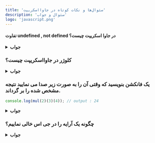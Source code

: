 ```yaml
---
title: 'سئوال‌ها و نکات کوتاه در جاوااسکریپت'
description: 'سئوال و جواب'
logo: 'javascript.png'
---
```



#### تفاوت undefined , not defined در جاوا اسکریپت چیست؟

<details><summary><b>جواب</b></summary>

در جاوااسکریپت اگر بخواهیم از متغیر که وجود ندارد و تعریف نشده است استفاد کنیم، خطای var name is not defined دریافت می کنیم.
که در این حالت می گوییم متغییر تعریف نشده است یا  not defiend است.

مانند مثال زیر

<div dir="ltr">

```javascript

console.log(y);  // Output: ReferenceError: y is not defined

```
</div>

اما ممکن است متعییر تعریف شده باشد و مقدار دهی نشده باشد که در این حالت undefined است

 مانند مثال زیر:

<div dir="ltr">

```javascript
var x; // declaring x
console.log(x); // output: undefined

```
</div>

</details>

### کلوژر در جاوااسکریپت چیست؟

<details><summary><b>جواب</b></summary>
به لینک زیر مراجعه فرمایید.
 [لینک گفتار](https://hoomanamini.ir/blog/Closure)

</details>

### یک فانکشن بنویسید که وقتی آن را به صورت زیر صدا می نمایید نتیجه مشخص شده را بر گرداند.

<div dir="ltr">

```javascript
console.log(mul(2)(3)(4)); // output : 24
```
</div> 

<details><summary><b>جواب</b></summary>


<div dir="ltr">

```javascript

function mul(x) { 
     return function (y) {
              return function (z) {
                               return x * y * z
    }
  }
}

```
</div> 

فانکشن فوق را می‌توانیم به صورت ساده تر زیر صدا بزنیم

<div dir="ltr">

```javascript
const first = mul(2); 
const second = first(3);
const third = second(4);
console.log(third);   // 24

```
</div> 

همانطور که در عبارات فوق می بینیم در خط اول یک instance از اولین فانکشن داخلی را بر می گرداند که برروی   متغیر x بسته شده است یا بیاد میاورد و در خط دوم با اجرای فانکشن بدست آمده از خط یک با متغیر y یک instance از فانکشن داخلی دوم برگردانده می شود و با اجرای آن فانکشن در خط سه با متغییر z سه متغیر ارسالی که کلوژر شده بودند در هم ضرب  می گردد و نتیجه برگردانده می شود.

</details>


### چگونه یک آرایه را در جی اس خالی نماییم؟

<details><summary><b>جواب</b></summary>

می توانیم به صورت ساده زیر عمل نماییم.

<div dir="ltr">

```javascript

arrayList = []

```
</div>


در این روش توجه داشت باشید که ریفرنس به آرایه را به یک آرایه جدید اشاره داده‌ایم ([]) و اگر کد زیر را داشته باشیم.

<div dir="ltr">

```javascript

var arrayList = ['a', 'b', 'c', 'd', 'e', 'f']; // Created array
var anotherArrayList = arrayList;  // Referenced arrayList by another variable
arrayList = []; // Empty the array
console.log(anotherArrayList); // Output ['a', 'b', 'c', 'd', 'e', 'f']


```

</div>

همانطور که در کد فوق می بینیم اگر قبل از اینکه ریفرنس جدید ایجاد کنیم ریفرنس دیگری به آرایه قبلی ایجاد کرده باشیم ریفرنس قبلی به آرایه قدیم باقی خواهد ماند

لذا بهتر است به روش های جایگزین زیر آرایه مد نظر را خالی نماییم

<div dir="ltr">

```javascript

var arrayList = ['a', 'b', 'c', 'd', 'e', 'f']; // Created array
var anotherArrayList = arrayList;  // Referenced arrayList by another variable
arrayList.length = 0; // Empty the array by setting length to 0
console.log(anotherArrayList); // Output []


var arrayList = ['a', 'b', 'c', 'd', 'e', 'f']; // Created array
var anotherArrayList = arrayList;  // Referenced arrayList by another variable
arrayList.splice(0, arrayList.length); // Empty the array by setting length to 0
console.log(anotherArrayList); // Output []


while (arrayList.length) {
    arrayList.pop();
}


```
</div>

</details>